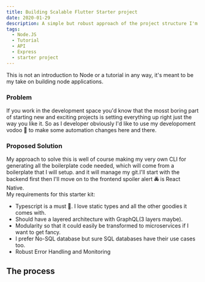 ```yaml
---
title: Building Scalable Flutter Starter project
date: 2020-01-29
description: A simple but robust approach of the project structure I'm looking forward to work with
tags:
  - Node.JS
  - Tutorial
  - API
  - Express
  - starter project
---
```


This is not an introduction to Node or a tutorial in any way, it's meant to be my take on building node applications.

### Problem

If you work in the development space you'd know that the mosst boring part of starting new and exciting projects is setting everything up right
just the way you like it. So as I developer obviously I'd like to use my developoment vodoo 🌠 to make some automation changes here and there.

### Proposed Solution

My approach to solve this is well of course making my very own CLI for generating all the boilerplate code needed, which will come from a boilerplate that I will setup.
and it will manage my git.I'll start with the backend first then I'll move on to the frontend spoiler alert 🚔 is React Native.  
My requirements for this starter kit:

- Typescript is a must 💙. I love static types and all the other goodies it comes with.
- Should have a layered architecture with GraphQL(3 layers maybe).
- Modularity so that it could easily be transformed to microservices if I want to get fancy.
- I prefer No-SQL database but sure SQL databases have their use cases too.
- Robust Error Handling and Monitoring

## The process
